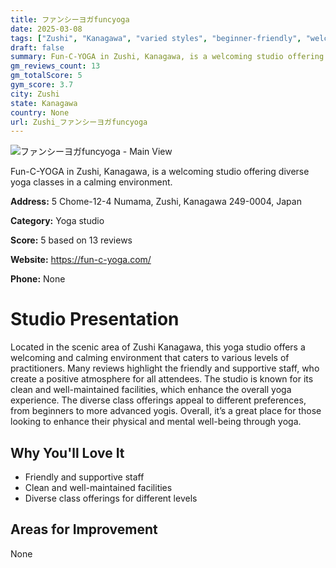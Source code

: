 ```yaml
---
title: ファンシーヨガfuncyoga
date: 2025-03-08
tags: ["Zushi", "Kanagawa", "varied styles", "beginner-friendly", "welcoming atmosphere", "cleanliness", "Zushi"]  
draft: false
summary: Fun-C-YOGA in Zushi, Kanagawa, is a welcoming studio offering diverse yoga classes in a calming environment.
gm_reviews_count: 13
gm_totalScore: 5
gym_score: 3.7
city: Zushi
state: Kanagawa
country: None
url: Zushi_ファンシーヨガfuncyoga
---
```


<div className="aspect-[16/9] relative my-8">
  <img 
    src="https://streetviewpixels-pa.googleapis.com/v1/thumbnail?panoid=LUIo7IfEP7hSxX9QJKzqlQ&cb_client=search.gws-prod.gps&w=408&h=240&yaw=293.0939&pitch=0&thumbfov=100"
    alt="ファンシーヨガfuncyoga - Main View"
    className="object-cover absolute inset-0 w-full h-full rounded-lg"
  />
</div>

Fun-C-YOGA in Zushi, Kanagawa, is a welcoming studio offering diverse yoga classes in a calming environment.

**Address:** 5 Chome-12-4 Numama, Zushi, Kanagawa 249-0004, Japan

**Category:** Yoga studio

**Score:** 5 based on 13 reviews

**Website:** https://fun-c-yoga.com/

**Phone:** None

# Studio Presentation

Located in the scenic area of Zushi Kanagawa, this yoga studio offers a welcoming and calming environment that caters to various levels of practitioners. Many reviews highlight the friendly and supportive staff, who create a positive atmosphere for all attendees. The studio is known for its clean and well-maintained facilities, which enhance the overall yoga experience. The diverse class offerings appeal to different preferences, from beginners to more advanced yogis. Overall, it’s a great place for those looking to enhance their physical and mental well-being through yoga.


## Why You'll Love It

- Friendly and supportive staff
- Clean and well-maintained facilities
- Diverse class offerings for different levels

## Areas for Improvement

None

<div className="grid grid-cols-1 xl:grid-cols-2 gap-4 my-8">

</div>